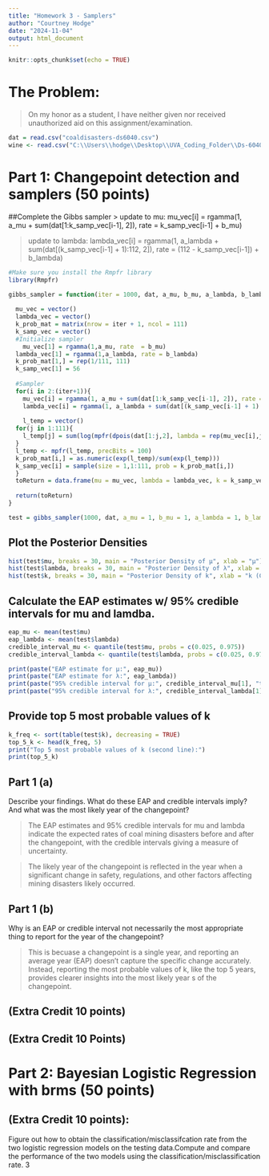 ```yaml
---
title: "Homework 3 - Samplers"
author: "Courtney Hodge"
date: "2024-11-04"
output: html_document
---
```


```r
knitr::opts_chunk$set(echo = TRUE)
```

# The Problem:

> On my honor as a student, I have neither given nor received unauthorized aid on this assignment/examination.

```r
dat = read.csv("coaldisasters-ds6040.csv")
wine <- read.csv("C:\\Users\\hodge\\Desktop\\UVA_Coding_Folder\\Ds-6040-Bayesian-Machine-Learning\\whitewine-testing-ds6040.csv")
```

# Part 1: Changepoint detection and samplers (50 points)

##Complete the Gibbs sampler \> update to mu: mu_vec[i] = rgamma(1, a_mu + sum(dat[1:k_samp_vec[i-1], 2]), rate = k_samp_vec[i-1] + b_mu)

> update to lambda: lambda_vec[i] = rgamma(1, a_lambda + sum(dat[(k_samp_vec[i-1] + 1):112, 2]), rate = (112 - k_samp_vec[i-1]) + b_lambda)

```r
#Make sure you install the Rmpfr library
library(Rmpfr)

gibbs_sampler = function(iter = 1000, dat, a_mu, b_mu, a_lambda, b_lambda){
  
  mu_vec = vector()
  lambda_vec = vector() 
  k_prob_mat = matrix(nrow = iter + 1, ncol = 111)
  k_samp_vec = vector()
  #Initialize sampler
    mu_vec[1] = rgamma(1,a_mu, rate  = b_mu)
  lambda_vec[1] = rgamma(1,a_lambda, rate = b_lambda)
  k_prob_mat[1,] = rep(1/111, 111)
  k_samp_vec[1] = 56
  
  #Sampler
  for(i in 2:(iter+1)){
    mu_vec[i] = rgamma(1, a_mu + sum(dat[1:k_samp_vec[i-1], 2]), rate = k_samp_vec[i-1] + b_mu) # Replace the 1 with your code
    lambda_vec[i] = rgamma(1, a_lambda + sum(dat[(k_samp_vec[i-1] + 1):112, 2]), rate = (112 - k_samp_vec[i-1]) + b_lambda) # Replace the 1 with your code
    
    l_temp = vector()
  for(j in 1:111){  
    l_temp[j] = sum(log(mpfr(dpois(dat[1:j,2], lambda = rep(mu_vec[i],j)), precBits = 100))) + sum(log(mpfr(dpois(dat[(j+1):112,2], lambda = rep(lambda_vec[i],112-j)), precBits = 100)))
  }
  l_temp <- mpfr(l_temp, precBits = 100)
  k_prob_mat[i,] = as.numeric(exp(l_temp)/sum(exp(l_temp))) 
  k_samp_vec[i] = sample(size = 1,1:111, prob = k_prob_mat[i,])
  }
  toReturn = data.frame(mu = mu_vec, lambda = lambda_vec, k = k_samp_vec)
  
  return(toReturn)
}
```

```r
test = gibbs_sampler(1000, dat, a_mu = 1, b_mu = 1, a_lambda = 1, b_lambda = 1)
```

## Plot the Posterior Densities

```r
hist(test$mu, breaks = 30, main = "Posterior Density of μ", xlab = "μ")
hist(test$lambda, breaks = 30, main = "Posterior Density of λ", xlab = "λ")
hist(test$k, breaks = 30, main = "Posterior Density of k", xlab = "k (Changepoint Year)")

```

## Calculate the EAP estimates w/ 95% credible intervals for mu and lamdba.

```r
eap_mu <- mean(test$mu)
eap_lambda <- mean(test$lambda)
credible_interval_mu <- quantile(test$mu, probs = c(0.025, 0.975))
credible_interval_lambda <- quantile(test$lambda, probs = c(0.025, 0.975))

print(paste("EAP estimate for μ:", eap_mu))
print(paste("EAP estimate for λ:", eap_lambda))
print(paste("95% credible interval for μ:", credible_interval_mu[1], "to", credible_interval_mu[2]))
print(paste("95% credible interval for λ:", credible_interval_lambda[1], "to", credible_interval_lambda[2]))

```

## Provide top 5 most probable values of k

```r
k_freq <- sort(table(test$k), decreasing = TRUE)
top_5_k <- head(k_freq, 5)
print("Top 5 most probable values of k (second line):")
print(top_5_k)
```

## Part 1 (a)
Describe your findings. What do these EAP and credible intervals imply? And what was the most likely year of the changepoint?

> The EAP estimates and 95% credible intervals for mu and lambda indicate the expected rates of coal mining disasters before and after the changepoint, with the credible intervals giving a measure of uncertainty. 

> The likely year of the changepoint is reflected in the year when a significant change in safety, regulations, and other factors affecting mining disasters likely occurred.

## Part 1 (b)
Why is an EAP or credible interval not necessarily the most appropriate thing to report for the year of the changepoint?

> This is becuase a changepoint is a single year, and reporting an average year (EAP) doesn't capture the specific change accurately. Instead, reporting the most probable values of k, like the top 5 years, provides clearer insights into the most likely year s of the changepoint.

## (Extra Credit 10 points)


## (Extra Credit 10 Points)


# Part 2: Bayesian Logistic Regression with brms (50 points)

## (Extra Credit 10 points):
Figure out how to obtain the classification/misclassifcation rate from the
two logistic regression models on the testing data.Compute and compare the performance of the two
models using the classification/misclassification rate.
3


